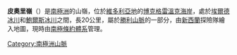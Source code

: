 {{coord|72|40|S|168|55|E|display=title}}

'''皮奧里嶺'''（{{lang-en|Piore Ridge}}）是[[南極洲|南極洲]]的山嶺，位於[[維多利亞地|維多利亞地]]的[[博克格雷溫克海岸|博克格雷溫克海岸]]，處於[[埃爾德冰川|埃爾德冰川]]和[[鮑爾斯冰川|鮑爾斯冰川]]之間，長20公里，屬於[[勝利山脈|勝利山脈]]的一部分，由[[新西蘭|新西蘭]]探險隊繪入地圖，現時由[[南極條約體系|南極條約體系]]管理。

{{DEFAULTSORT:Piore Ridge}}
[[Category:南極洲山脈|Category:南極洲山脈]]


{{BorchgrevinkCoast-geo-stub}}